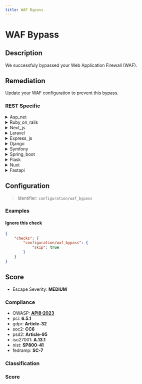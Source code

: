 ```yaml
---
title: WAF Bypass
---
```


# WAF Bypass

## Description

We successfuly bypassed your Web Application Firewall (WAF).


## Remediation

Update your WAF configuration to prevent this bypass.



### REST Specific

<details>
    <summary>Asp_net</summary>

Implement rigorous input validation, encode data on output, update the ASP.NET framework to the latest version, and configure the WAF to understand and protect against the latest web vulnerabilities and attack techniques.

</details>

<details>
    <summary>Ruby_on_rails</summary>

Ensure that the Ruby on Rails application uses the latest version of the framework with all security patches applied. Implement strict input validation, employ least privilege principles, and configure the WAF with custom rules tailored to the application's traffic patterns to mitigate bypass attempts.

</details>

<details>
    <summary>Next_js</summary>

To mitigate WAF bypass in a Next.js application, ensure that all user inputs are properly sanitized and validated both on the client and server side. Implement strict Content Security Policies (CSP), regularly update dependencies to patch known vulnerabilities, and consider using additional security headers like X-Frame-Options and X-XSS-Protection. Regularly review and update your WAF rules to cover new attack vectors and patterns.

</details>

<details>
    <summary>Laravel</summary>

Ensure that the Laravel application uses the latest version of the framework, which includes updated security features. Implement strict input validation, use Laravel's built-in security functions to sanitize user input, and regularly update security packages. Additionally, configure the WAF with custom rules tailored to the application's traffic patterns to better detect and prevent bypass attempts.

</details>

<details>
    <summary>Express_js</summary>

To mitigate WAF bypass in Express.js applications, ensure that you validate and sanitize all user inputs to prevent injection attacks. Implement strict content security policies, use the latest versions of Express.js and its middleware, and consider employing additional security modules like `helmet` to enhance HTTP headers security. Regularly update your WAF rules to protect against new vulnerabilities and perform thorough security testing to identify and fix potential bypass techniques.

</details>

<details>
    <summary>Django</summary>

Ensure that Django's built-in protections are properly configured and up-to-date. Use the latest version of Django, as it includes the most recent security patches. Regularly update your WAF rules to cover new vulnerabilities and exploit techniques. Additionally, implement strict input validation, employ rate limiting, and consider using a more robust, customizable WAF solution if necessary.

</details>

<details>
    <summary>Symfony</summary>

To mitigate WAF bypass in a Symfony application, ensure that all user inputs are properly validated and sanitized. Use Symfony's built-in security features such as input validation, output escaping, and CSRF protection. Regularly update the Symfony framework and all dependencies to their latest versions to address any security vulnerabilities. Additionally, configure your WAF with custom rules tailored to your application's logic and regularly audit and test WAF rules to ensure they are effective against evolving threats.

</details>

<details>
    <summary>Spring_boot</summary>

To mitigate WAF bypass in a Spring Boot application, ensure that you are using the latest version of Spring Security with properly configured security rules. Enable strict transport security, input validation, output encoding, and CSRF protection. Regularly update your dependencies to patch known vulnerabilities and consider implementing additional layers of security such as rate limiting and intrusion detection systems.

</details>

<details>
    <summary>Flask</summary>

To mitigate WAF bypass in a Flask application, ensure that you validate and sanitize all user inputs, implement strict content security policies, use up-to-date libraries, and regularly update your WAF rules to protect against new vulnerabilities and attack vectors.

</details>

<details>
    <summary>Nuxt</summary>

Ensure that the Nuxt.js application strictly validates and sanitizes all user inputs to prevent injection attacks. Implement server-side checks and use the latest security plugins available for Nuxt.js to enhance WAF capabilities. Regularly update the Nuxt.js framework and all dependencies to patch known vulnerabilities.

</details>

<details>
    <summary>Fastapi</summary>

To mitigate WAF bypass in FastAPI, ensure that you are using the latest version of FastAPI and any dependencies, as updates often include security patches. Implement strict input validation to reject unexpected or malicious data. Use secure coding practices, such as parameterized statements or ORMs for database interactions to prevent SQL injection. Regularly review and update your WAF rules to cover new vulnerabilities and exploit techniques. Additionally, consider adding rate limiting, CAPTCHA, and other layers of security to protect against automated attacks.

</details>

## Configuration

> Identifier: `configuration/waf_bypass`



### Examples



#### Ignore this check

```json
{
    "checks": {
        "configuration/waf_bypass": {
            "skip": true
        }
    }
}
```




## Score

- Escape Severity: **<span className="medium-severity">MEDIUM</span>**

### Compliance

- OWASP: **[API8:2023](https://github.com/OWASP/API-Security/blob/master/editions/2023/en/0xa8-security-misconfiguration.md)**
- pci: **6.5.1**
- gdpr: **Article-32**
- soc2: **CC6**
- psd2: **Article-95**
- iso27001: **A.13.1**
- nist: **SP800-41**
- fedramp: **SC-7**

### Classification






### Score




